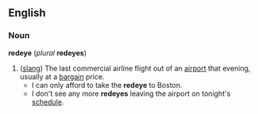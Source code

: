 == English ==
=== Noun ===
'''redeye''' (''plural'' '''redeyes''')
# ([[slang]]) The last commercial airline flight out of an [[airport]] that evening, usually at a [[bargain]] price.
#* I can only afford to take the '''redeye''' to Boston.
#* I don't see any more '''redeyes''' leaving the airport on tonight's [[schedule]].